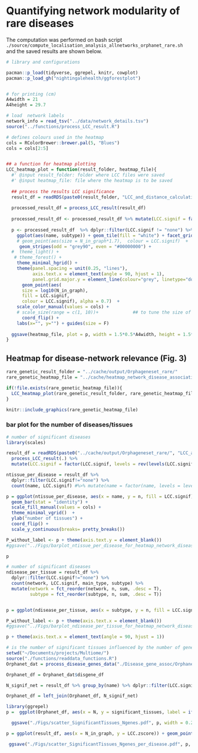 # Quantifying network modularity of rare diseases 

The computation was performed on bash script `./source/compute_localisation_analysis_allnetworks_orphanet_rare.sh` and the saved results are shown below.


```r
# library and configurations

pacman::p_load(tidyverse, ggrepel, knitr, cowplot)
pacman::p_load_gh("nightingalehealth/ggforestplot")


# for printing (cm)
A4width = 21
A4height = 29.7

# load  network labels
network_info = read_tsv("../data/network_details.tsv")
source("../functions/process_LCC_result.R")

# defines colours used in the heatmap
cols = RColorBrewer::brewer.pal(5, "Blues")
cols = cols[2:5]


## a function for heatmap plotting
LCC_heatmap_plot = function(result_folder, heatmap_file){
  #' @input result_folder: folder where LCC files were saved
  #' @input heatmap_file: file where the heatmap is to be saved
  
  ## process the results LCC significance
  result_df = readRDS(paste0(result_folder, "LCC_and_distance_calculation_results.RDS"))
  
  processed_result_df = process_LCC_result(result_df)
  
  processed_result_df <- processed_result_df %>% mutate(LCC.signif = factor(LCC.signif, levels = rev(levels(LCC.signif))))
  
  p <- processed_result_df  %>% dplyr::filter(LCC.signif != "none") %>%
    ggplot(aes(name, subtype)) + geom_tile(fill = "white") + facet_grid(.~main_type, space = "free", scale = "free")  +## to get the rect filled
    # geom_point(aes(size = N_in_graph*1.7),  colour = LCC.signif)  +   ## geom_point for circle illusion
     geom_stripes(odd = "grey90", even = "#00000000") +
  #  theme_light() + 
   # theme_forest() +
    theme_minimal_hgrid() +
    theme(panel.spacing = unit(0.25, "lines"),
          axis.text.x = element_text(angle = 90, hjust = 1), 
          panel.grid.major.y = element_line(colour="grey", linetype="dotted")) +
      geom_point(aes(
      size = log10(N_in_graph),
      fill = LCC.signif,
      colour = LCC.signif), alpha = 0.7)  + 
    scale_color_manual(values = cols) +
    # scale_size(range = c(1, 10))+             ## to tune the size of circles
      coord_flip() +
    labs(x="", y="") + guides(size = F)
  
  ggsave(heatmap_file, plot = p, width = 1.5*0.5*A4width, height = 1.5*0.175*A4height)
}

```


## Heatmap for disease-network relevance (Fig. 3)


```r
rare_genetic_result_folder = "../cache/output/Orphageneset_rare/"
rare_genetic_heatmap_file = "../cache/heatmap_network_disease_association_orphanets_genetic_rare_diseases.pdf"

if(!file.exists(rare_genetic_heatmap_file)){
  LCC_heatmap_plot(rare_genetic_result_folder, rare_genetic_heatmap_file)
}

knitr::include_graphics(rare_genetic_heatmap_file)
```


### bar plot for the number of diseases/tissues
```r
# number of significant diseases
library(scales)

result_df = readRDS(paste0("../cache/output/Orphageneset_rare/", "LCC_and_distance_calculation_results.RDS")) %>% 
  process_LCC_result(.) %>% 
  mutate(LCC.signif = factor(LCC.signif, levels = rev(levels(LCC.signif))))

ntissue_per_disease = result_df %>% 
  dplyr::filter(LCC.signif!="none") %>% 
  count(name, LCC.signif) #%>% mutate(name = factor(name, levels = levels_name))

p = ggplot(ntissue_per_disease, aes(x = name, y = n, fill = LCC.signif)) + 
  geom_bar(stat = "identity") +  
  scale_fill_manual(values = cols) +
  theme_minimal_vgrid()  + 
  ylab("number of tissues") + 
  coord_flip() + 
  scale_y_continuous(breaks= pretty_breaks())

P_without_label <- p + theme(axis.text.y = element_blank())
#ggsave("../Figs/barplot_ntissue_per_disease_for_heatmap_network_disease_association_orphanets_genetic.pdf",  width = 0.25*1.1*0.5*A4width, height = 1.1*0.175*A4height)

p
```


```r
# number of significant diseases
ndisease_per_tissue = result_df %>% 
  dplyr::filter(LCC.signif!="none") %>% 
  count(network, LCC.signif, main_type, subtype) %>% 
  mutate(network = fct_reorder(network, n, sum, .desc = T),
         subtype = fct_reorder(subtype, n, sum, .desc = T)) 


p = ggplot(ndisease_per_tissue, aes(x = subtype, y = n, fill = LCC.signif)) + geom_bar(stat = "identity")  +  scale_fill_manual(values = cols)+ theme_minimal_hgrid() + ylab("number of disease groups") + scale_y_continuous(breaks= pretty_breaks())  + facet_grid(.~main_type, space = "free", scale = "free") 

P_without_label <- p + theme(axis.text.x = element_blank())
#ggsave("../Figs/barplot_ndisease_per_tissue_for_heatmap_network_disease_association_orphanets_genetic.pdf", width = 1.1*0.5*A4width, height = 0.35*1.1*0.175*A4height)

p + theme(axis.text.x = element_text(angle = 90, hjust = 1))
```


```r
# is the number of significant tissues influenced by the number of genes in the disease set?
setwd("~/Documents/projects/Multiome/")
source("./functions/readdata_functions.R")
Orphanet_dat = process_disease_genes_data("./Disease_gene_assoc/Orphanet/output/table_disease_gene_assoc_orphanet.tsv", min_gene = 20, max_gene = 2000)

Orphanet_df = Orphanet_dat$disgene_df
```


```r
N_signif_net = result_df %>% group_by(name) %>% dplyr::filter(LCC.signif) %>% count() %>% rename(significant_tissues = n)

Orphanet_df = left_join(Orphanet_df, N_signif_net)

library(ggrepel)
p =  ggplot(Orphanet_df, aes(x = N, y = significant_tissues, label = ifelse(N > 700, name, ""))) + geom_point() + scale_x_log10()+ ggtitle("There is no strong relationship", subtitle = "between gene set size and number of significant tissues") + theme_cowplot() + xlab("Number of associated genes") + ylab("Number of significant tissues") + geom_text_repel()

  ggsave("./Figs/scatter_SignificantTissues_Ngenes.pdf", p, width = 0.25*A4width, height = 0.125*A4height)
```


```r
p = ggplot(result_df, aes(x = N_in_graph, y = LCC.zscore)) + geom_point() + ggtitle("There is no strong relationship", subtitle = "between gene set size and number of significant tissues") + theme_cowplot() + xlab("Number of genes in the network") + ylab("LCC z-score") + theme(legend.position = "bottom")  + facet_wrap(.~name, ncol =3, scales = "free")

 ggsave("./Figs/scatter_SignificantTissues_Ngenes_per_disease.pdf", p, width = 0.5*A4width, height = 0.5*A4height)
```


